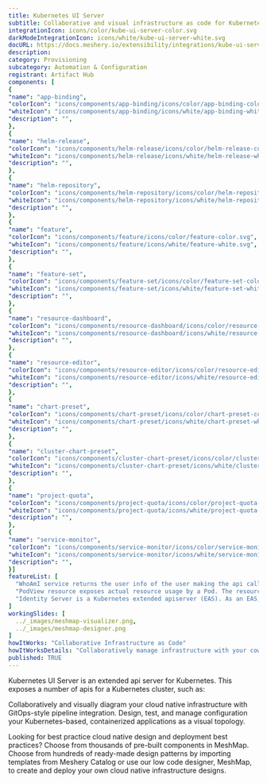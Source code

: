 ```yaml
---
title: Kubernetes UI Server
subtitle: Collaborative and visual infrastructure as code for Kubernetes UI Server
integrationIcon: icons/color/kube-ui-server-color.svg
darkModeIntegrationIcon: icons/white/kube-ui-server-white.svg
docURL: https://docs.meshery.io/extensibility/integrations/kube-ui-server
description: 
category: Provisioning
subcategory: Automation & Configuration
registrant: Artifact Hub
components: [
{
"name": "app-binding",
"colorIcon": "icons/components/app-binding/icons/color/app-binding-color.svg",
"whiteIcon": "icons/components/app-binding/icons/white/app-binding-white.svg",
"description": "",
},
{
"name": "helm-release",
"colorIcon": "icons/components/helm-release/icons/color/helm-release-color.svg",
"whiteIcon": "icons/components/helm-release/icons/white/helm-release-white.svg",
"description": "",
},
{
"name": "helm-repository",
"colorIcon": "icons/components/helm-repository/icons/color/helm-repository-color.svg",
"whiteIcon": "icons/components/helm-repository/icons/white/helm-repository-white.svg",
"description": "",
},
{
"name": "feature",
"colorIcon": "icons/components/feature/icons/color/feature-color.svg",
"whiteIcon": "icons/components/feature/icons/white/feature-white.svg",
"description": "",
},
{
"name": "feature-set",
"colorIcon": "icons/components/feature-set/icons/color/feature-set-color.svg",
"whiteIcon": "icons/components/feature-set/icons/white/feature-set-white.svg",
"description": "",
},
{
"name": "resource-dashboard",
"colorIcon": "icons/components/resource-dashboard/icons/color/resource-dashboard-color.svg",
"whiteIcon": "icons/components/resource-dashboard/icons/white/resource-dashboard-white.svg",
"description": "",
},
{
"name": "resource-editor",
"colorIcon": "icons/components/resource-editor/icons/color/resource-editor-color.svg",
"whiteIcon": "icons/components/resource-editor/icons/white/resource-editor-white.svg",
"description": "",
},
{
"name": "chart-preset",
"colorIcon": "icons/components/chart-preset/icons/color/chart-preset-color.svg",
"whiteIcon": "icons/components/chart-preset/icons/white/chart-preset-white.svg",
"description": "",
},
{
"name": "cluster-chart-preset",
"colorIcon": "icons/components/cluster-chart-preset/icons/color/cluster-chart-preset-color.svg",
"whiteIcon": "icons/components/cluster-chart-preset/icons/white/cluster-chart-preset-white.svg",
"description": "",
},
{
"name": "project-quota",
"colorIcon": "icons/components/project-quota/icons/color/project-quota-color.svg",
"whiteIcon": "icons/components/project-quota/icons/white/project-quota-white.svg",
"description": "",
},
{
"name": "service-monitor",
"colorIcon": "icons/components/service-monitor/icons/color/service-monitor-color.svg",
"whiteIcon": "icons/components/service-monitor/icons/white/service-monitor-white.svg",
"description": "",
}]
featureList: [
  "WhoAmI service returns the user info of the user making the api call.",
  "PodView resource exposes actual resource usage by a Pod. The resource usage information is read from Prometheus.",
  "Identity Server is a Kubernetes extended apiserver (EAS). As an EAS, it has access to the user who is making an api call to the whoami server."
]
workingSlides: [
  ../_images/meshmap-visualizer.png,
  ../_images/meshmap-designer.png
]
howItWorks: "Collaborative Infrastructure as Code"
howItWorksDetails: "Collaboratively manage infrastructure with your coworkers synchronously sharing the same designs."
published: TRUE
---
```

<p>
Kubernetes UI Server is an extended api server for Kubernetes. This exposes a number of apis for a Kubernetes cluster, such as:
</p>
<p>
    Collaboratively and visually diagram your cloud native infrastructure with GitOps-style pipeline integration. Design, test, and manage configuration your Kubernetes-based, containerized applications as a visual topology.
</p>
<p>
    Looking for best practice cloud native design and deployment best practices? Choose from thousands of pre-built components in MeshMap. Choose from hundreds of ready-made design patterns by importing templates from Meshery Catalog or use our low code designer, MeshMap, to create and deploy your own cloud native infrastructure designs.
</p>
